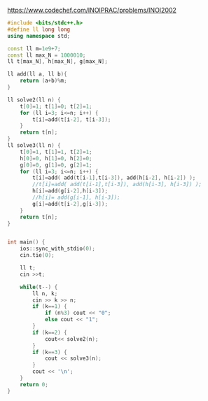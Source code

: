 https://www.codechef.com/INOIPRAC/problems/INOI2002

```cpp
#include <bits/stdc++.h>
#define ll long long
using namespace std;

const ll m=1e9+7;
const ll max_N = 1000010;
ll t[max_N], h[max_N], g[max_N];

ll add(ll a, ll b){
    return (a+b)%m;
}

ll solve2(ll n) {
    t[0]=1; t[1]=0; t[2]=1;
    for (ll i=3; i<=n; i++) {
        t[i]=add(t[i-2], t[i-3]);
    }
    return t[n];
}
ll solve3(ll n) {
    t[0]=1, t[1]=1, t[2]=1;
    h[0]=0, h[1]=0, h[2]=0;
    g[0]=0, g[1]=0, g[2]=1;
    for (ll i=3; i<=n; i++) {
        t[i]=add( add(t[i-1],t[i-3]), add(h[i-2], h[i-2]) );
        //t[i]=add( add(t[i-1],t[i-3]), add(h[i-3], h[i-3]) );
        h[i]=add(g[i-2],h[i-3]);
        //h[i]= add(g[i-1], h[i-3]);
        g[i]=add(t[i-2],g[i-3]);
    }
    return t[n];
}


int main() {
    ios::sync_with_stdio(0);
    cin.tie(0);

    ll t;
    cin >>t;

    while(t--) {
        ll n, k;
        cin >> k >> n;
        if (k==1) {
            if (n%3) cout << "0";
            else cout << "1";
        }
        if (k==2) {
            cout<< solve2(n);
        }
        if (k==3) {
            cout << solve3(n);
        }
        cout << '\n';
    }
    return 0;
}
```
